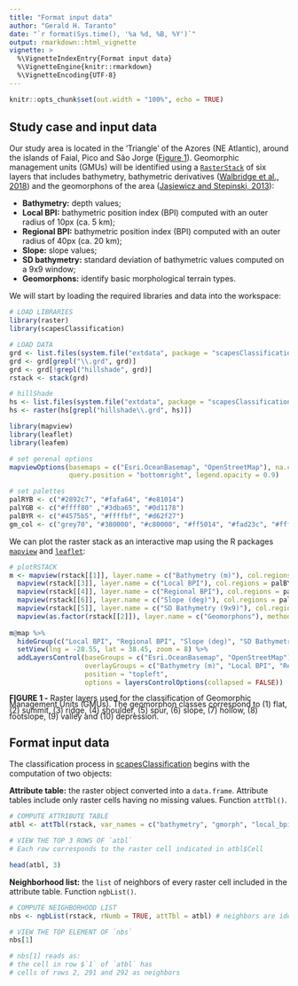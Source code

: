 ```yaml
---
title: "Format input data"
author: "Gerald H. Taranto"
date: "`r format(Sys.time(), '%a %d, %B, %Y')`"
output: rmarkdown::html_vignette
vignette: >
  %\VignetteIndexEntry{Format input data}
  %\VignetteEngine{knitr::rmarkdown}
  %\VignetteEncoding{UTF-8}
---
```


```r
knitr::opts_chunk$set(out.width = "100%", echo = TRUE)
```

## Study case and input data
Our study area is located in the 'Triangle' of the Azores (NE Atlantic), around the islands of Faial, Pico and São Jorge ([Figure 1](#figure1)). Geomorphic management units (GMUs) will be identified using a [`RasterStack`](https://rspatial.org/raster/spatial/4-rasterdata.html#rasterstack-and-rasterbrick) of six layers that includes bathymetry, bathymetric derivatives ([Walbridge et al., 2018](https://www.mdpi.com/2076-3263/8/3/94/htm)) and the geomorphons of the area ([Jasiewicz and Stepinski, 2013](https://www.sciencedirect.com/science/article/pii/S0169555X12005028#!)):
  
* **Bathymetry:** depth values;
* **Local BPI:** bathymetric position index (BPI) computed with an outer radius of 10px (ca. 5 km);
* **Regional BPI:** bathymetric position index (BPI) computed with an outer radius of 40px (ca. 20 km);
* **Slope:** slope values;
* **SD bathymetry:** standard deviation of bathymetric values computed on a 9x9 window;
* **Geomorphons:** identify basic morphological terrain types.

We will start by loading the required libraries and data into the workspace:
```r
# LOAD LIBRARIES
library(raster)
library(scapesClassification)

# LOAD DATA
grd <- list.files(system.file("extdata", package = "scapesClassification"), full.names = T)
grd <- grd[grepl("\\.grd", grd)]
grd <- grd[!grepl("hillshade", grd)]
rstack <- stack(grd)
```

```r
# hillShade
hs <- list.files(system.file("extdata", package = "scapesClassification"), full.names = T)
hs <- raster(hs[grepl("hillshade\\.grd", hs)])
```

```r
library(mapview)
library(leaflet)
library(leafem)

# set gerenal options 
mapviewOptions(basemaps = c("Esri.OceanBasemap", "OpenStreetMap"), na.color = "grey88", homebutton = FALSE, 
               query.position = "bottomright", legend.opacity = 0.9)

# set palettes
palRYB <- c("#2892c7", "#fafa64", "#e81014")
palYGB <- c("#ffff80" ,"#3dba65", "#0d1178")
palBYR <- c("#4575b5", "#ffffbf", "#d62f27")
gm_col <- c("grey70", "#380000", "#c80000", "#ff5014", "#fad23c", "#ffff3c", "#b4e614", "#3cfa96", "#0000ff", "#000038")
```

<a id="figure1"></a>
We can plot the raster stack as an interactive map using the R packages [`mapview`](https://r-spatial.github.io/mapview/) and [`leaflet`](https://rstudio.github.io/leaflet/): 
```r
# plotRSTACK
m <- mapview(rstack[[1]], layer.name = c("Bathymetry (m)"), col.regions = palRYB) +
  mapview(rstack[[3]], layer.name = c("Local BPI"), col.regions = palBYR, hide = TRUE) + 
  mapview(rstack[[4]], layer.name = c("Regional BPI"), col.regions = palBYR, hide = TRUE) +
  mapview(rstack[[6]], layer.name = c("Slope (deg)"), col.regions = palYGB, hide = TRUE) + 
  mapview(rstack[[5]], layer.name = c("SD Bathymetry (9x9)"), col.regions = palYGB, hide = TRUE) + 
  mapview(as.factor(rstack[[2]]), layer.name = c("Geomorphons"), method = "ngb", col.regions = gm_col, at=0:10)
  
m@map %>% 
  hideGroup(c("Local BPI", "Regional BPI", "Slope (deg)", "SD Bathymetry (9x9)", "Geomorphons")) %>% 
  setView(lng = -28.55, lat = 38.45, zoom = 8) %>%
  addLayersControl(baseGroups = c("Esri.OceanBasemap", "OpenStreetMap"),
                   overlayGroups = c("Bathymetry (m)", "Local BPI", "Regional BPI", "Slope (deg)", "SD Bathymetry (9x9)", "Geomorphons"),
                   position = "topleft",
                   options = layersControlOptions(collapsed = FALSE))
```
<div style="line-height: 0.8em; margin-bottom: 1.5em;"><span class="legend">**FIGURE 1 -** Raster layers used for the classification of Geomorphic Management Units (GMUs). The geomorphon classes correspond to (1) flat, (2) summit, (3) ridge, (4) shoulder, (5) spur, (6) slope, (7) hollow, (8) footslope, (9) valley and (10) depression.</span></div>

## Format input data
The classification process in [scapesClassification](https://github.com/ghTaranto/scapesClassification) begins with the computation of two objects:

__Attribute table:__ the raster object converted into a `data.frame`. Attribute tables include only raster cells having no missing values. Function `attTbl()`.
```r
# COMPUTE ATTRIBUTE TABLE
atbl <- attTbl(rstack, var_names = c("bathymetry", "gmorph", "local_bpi", "regional_bpi", "sd_bat", "slope"))

# VIEW THE TOP 3 ROWS OF `atbl`
# Each row corresponds to the raster cell indicated in atbl$Cell

head(atbl, 3) 
```

__Neighborhood list:__ the `list` of neighbors of every raster cell included in the attribute table. Function `ngbList()`. 
```r
# COMPUTE NEIGHBORHOOD LIST
nbs <- ngbList(rstack, rNumb = TRUE, attTbl = atbl) # neighbors are identified by their row number in the attribute table

# VIEW THE TOP ELEMENT OF `nbs`
nbs[1]

# nbs[1] reads as:
# the cell in row $`1` of `atbl` has 
# cells of rows 2, 291 and 292 as neighbors
```

